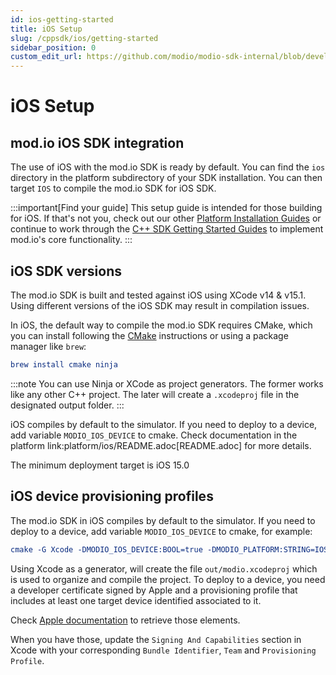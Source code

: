 ```yaml
---
id: ios-getting-started
title: iOS Setup
slug: /cppsdk/ios/getting-started
sidebar_position: 0
custom_edit_url: https://github.com/modio/modio-sdk-internal/blob/develop/platform/ios/doc/getting-started.mdx
---
```


# iOS Setup

## mod.io iOS SDK integration

The use of iOS with the mod.io SDK is ready by default. You can find the `ios` directory in the platform subdirectory of your SDK installation.
You can then target `IOS` to compile the mod.io SDK for iOS SDK.

:::important[Find your guide]
This setup guide is intended for those building for iOS. If that's not you, check out our other [Platform Installation Guides](/cppsdk/installation/#platform-installation-guides) or continue to work through the [C++ SDK Getting Started Guides](/cppsdk/#getting-started) to implement mod.io's core functionality.
:::

## iOS SDK versions

The mod.io SDK is built and tested against iOS using XCode v14 & v15.1. Using different versions of the iOS SDK may result in compilation issues.

In iOS, the default way to compile the mod.io SDK requires CMake, which you can install following the [CMake](https://cmake.org/download/) instructions or using a package manager like `brew`:

```cmake
brew install cmake ninja
```

:::note
You can use Ninja or XCode as project generators. The former works like any other C++ project. The later will create a `.xcodeproj` file in the designated output folder.
:::

iOS compiles by default to the simulator. If you need to deploy to a device, add variable `MODIO_IOS_DEVICE` to cmake. Check documentation in the platform link:platform/ios/README.adoc[README.adoc] for more details.

The minimum deployment target is iOS 15.0

## iOS device provisioning profiles

The mod.io SDK in iOS compiles by default to the simulator. If you need to deploy to a device, add variable `MODIO_IOS_DEVICE` to cmake, for example:

```cmake
cmake -G Xcode -DMODIO_IOS_DEVICE:BOOL=true -DMODIO_PLATFORM:STRING=IOS -B out
```

Using Xcode as a generator, will create the file `out/modio.xcodeproj` which is used to organize and compile the project. To deploy to a device, you need a developer certificate signed by Apple and a provisioning profile that includes at least one target device identified associated to it. 

Check [Apple documentation](https://developer.apple.com/documentation/xcode/devices-and-simulator) to retrieve those elements.

When you have those, update the `Signing And Capabilities` section in Xcode with your corresponding `Bundle Identifier`, `Team` and `Provisioning Profile`.
